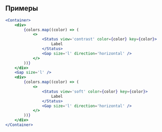 ## Примеры

```jsx live
<Container>
    <div>
        {colors.map((color) => (
            <>
                <Status view='contrast' color={color} key={color}>
                    Label
                </Status>
                <Gap size='l' direction='horizontal' />
            </>
        ))}
    </div>
    <Gap size='l' />
    <div>
        {colors.map((color) => (
            <>
                <Status view='soft' color={color} key={color}>
                    Label
                </Status>
                <Gap size='l' direction='horizontal' />
            </>
        ))}
    </div>
</Container>
```
